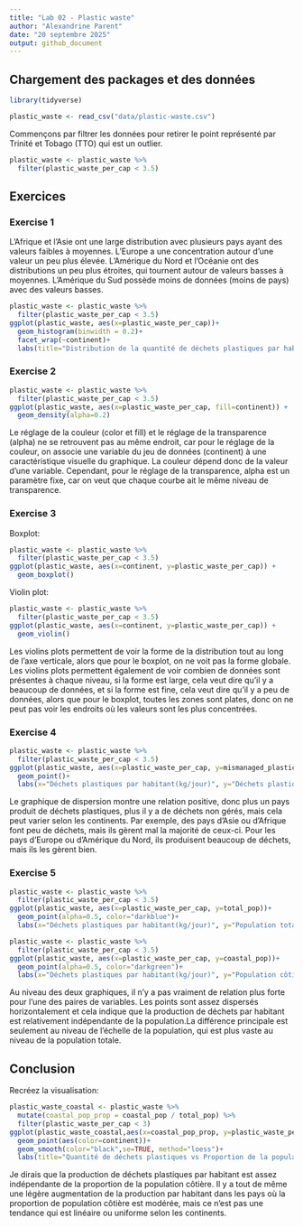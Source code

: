 ```yaml
---
title: "Lab 02 - Plastic waste"
author: "Alexandrine Parent"
date: "20 septembre 2025"
output: github_document
---
```


## Chargement des packages et des données

```r
library(tidyverse) 
```

```r
plastic_waste <- read_csv("data/plastic-waste.csv")
```

Commençons par filtrer les données pour retirer le point représenté par Trinité et Tobago (TTO) qui est un outlier.

```r
plastic_waste <- plastic_waste %>%
  filter(plastic_waste_per_cap < 3.5)
```


## Exercices

### Exercise 1

L'Afrique et l'Asie ont une large distribution avec plusieurs pays ayant des valeurs faibles à moyennes.
L'Europe a une concentration autour d'une valeur un peu plus élevée.
L'Amérique du Nord et l'Océanie ont des distributions un peu plus étroites, qui tournent autour de valeurs basses à moyennes.
L'Amérique du Sud possède moins de données (moins de pays) avec des valeurs basses.

```r
plastic_waste <- plastic_waste %>%
  filter(plastic_waste_per_cap < 3.5)
ggplot(plastic_waste, aes(x=plastic_waste_per_cap))+
  geom_histogram(binwidth = 0.2)+
  facet_wrap(~continent)+
  labs(title="Distribution de la quantité de déchets plastiques par habitant", x="Déchets plastiques par habitant (kg/jour)", y="Nombre de pays")
```

### Exercise 2

```r
plastic_waste <- plastic_waste %>%
  filter(plastic_waste_per_cap < 3.5)
ggplot(plastic_waste, aes(x=plastic_waste_per_cap, fill=continent)) +
  geom_density(alpha=0.2)
```
Le réglage de la couleur (color et fill) et le réglage de la transparence (alpha) ne se retrouvent pas au même endroit, car pour le réglage de la couleur, on associe une variable du jeu de données (continent) à une caractéristique visuelle du graphique. La couleur dépend donc de la valeur d'une variable. Cependant, pour le réglage de la transparence, alpha est un paramètre fixe, car on veut que chaque courbe ait le même niveau de transparence.


### Exercise 3

Boxplot:

```r
plastic_waste <- plastic_waste %>%
  filter(plastic_waste_per_cap < 3.5)
ggplot(plastic_waste, aes(x=continent, y=plastic_waste_per_cap)) +
  geom_boxplot()
```

Violin plot:

```r
plastic_waste <- plastic_waste %>%
  filter(plastic_waste_per_cap < 3.5)
ggplot(plastic_waste, aes(x=continent, y=plastic_waste_per_cap)) +
  geom_violin()
```

Les violins plots permettent de voir la forme de la distribution tout au long de l'axe verticale, alors que pour le boxplot, on ne voit pas la forme globale. Les violins plots permettent également de voir combien de données sont présentes à chaque niveau, si la forme est large, cela veut dire qu'il y a beaucoup de données, et si la forme est fine, cela veut dire qu'il y a peu de données, alors que pour le boxplot, toutes les zones sont plates, donc on ne peut pas voir les endroits où les valeurs sont les plus concentrées.

### Exercise 4


```r
plastic_waste <- plastic_waste %>%
  filter(plastic_waste_per_cap < 3.5)
ggplot(plastic_waste, aes(x=plastic_waste_per_cap, y=mismanaged_plastic_waste_per_cap, color=continent))+
  geom_point()+
  labs(x="Déchets plastiques par habitant(kg/jour)", y="Déchets plastiques non gérés par habitant (kg/jour)", title="Relation entre déchets plastiques et déchets non gérés", color="continent")
```

Le graphique de dispersion montre une relation positive, donc plus un pays produit de déchets plastiques, plus il y a de déchets non gérés, mais cela peut varier selon les continents. Par exemple, des pays d'Asie ou d'Afrique font peu de déchets, mais ils gèrent mal la majorité de ceux-ci. Pour les pays d'Europe ou d'Amérique du Nord, ils produisent beaucoup de déchets, mais ils les gèrent bien.


### Exercise 5


```r
plastic_waste <- plastic_waste %>%
  filter(plastic_waste_per_cap < 3.5)
ggplot(plastic_waste, aes(x=plastic_waste_per_cap, y=total_pop))+
  geom_point(alpha=0.5, color="darkblue")+
  labs(x="Déchets plastiques par habitant(kg/jour)", y="Population totale", title="Relation entre déchets plastiques par habitant et population totale")
```

```r
plastic_waste <- plastic_waste %>%
  filter(plastic_waste_per_cap < 3.5)
ggplot(plastic_waste, aes(x=plastic_waste_per_cap, y=coastal_pop))+
  geom_point(alpha=0.5, color="darkgreen")+
  labs(x="Déchets plastiques par habitant(kg/jour)", y="Population côtière", title="Relation entre déchets plastiques par habitant et population côtière")
```

Au niveau des deux graphiques, il n'y a pas vraiment de relation plus forte pour l'une des paires de variables. Les points sont assez dispersés horizontalement et cela indique que la production de déchets par habitant est relativement indépendante de la population.La différence principale est seulement au niveau de l'échelle de la population, qui est plus vaste au niveau de la population totale.

## Conclusion

Recréez la visualisation:

```r
plastic_waste_coastal <- plastic_waste %>% 
  mutate(coastal_pop_prop = coastal_pop / total_pop) %>%
  filter(plastic_waste_per_cap < 3)
ggplot(plastic_waste_coastal,aes(x=coastal_pop_prop, y=plastic_waste_per_cap))+
  geom_point(aes(color=continent))+
  geom_smooth(color="black",se=TRUE, method="loess")+
  labs(title="Quantité de déchets plastiques vs Proportion de la population côtière",subtitle="Selon le continent", x="Proportion de la population côtière (Coastal / total population)", y="Nombre de déchets plastiques par habitant")
```

Je dirais que la production de déchets plastiques par habitant est assez indépendante de la proportion de la population côtière. Il y a tout de même une légère augmentation de la production par habitant dans les pays où la proportion de population côtière est modérée, mais ce n'est pas une tendance qui est linéaire ou uniforme selon les continents.
